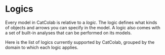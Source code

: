 # Logics

Every model in CatColab is relative to a *logic*. The logic defines what kinds
of objects and arrows you can specify in the model. A logic also comes with a
set of built-in analyses that can be performed on its models.

Here is the list of logics currently supported by CatColab, grouped by the
domain to which each logic applies.
